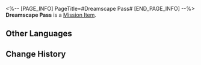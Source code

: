 <%-- [PAGE_INFO]
PageTitle=#Dreamscape Pass#
[END_PAGE_INFO] --%>
{{Item Infobox
|id          = 222000
|image       = Item Dreamscape Pass.png
|type        = Mission Item
|invCategory = Missions
|rarity      = 4
|effect      = The Dreamscape Scrapbook received by every guests staying at The Reverie.
|description = Once the check-in at the front desk is completed, this program will automatically appear on the guest's communication device. No one knows whether this is an infringement of personal privacy, and no one has ever asked. Luckily it's safe enough and interesting enough.
}}
{{Description|''"Two million and three hundred thousand five-star reviews... The Family guarantees that there are no fake reviews!"''}}
'''Dreamscape Pass''' is a [[Mission Item]].

==Other Languages==
{{Other Languages
|en   = Dreamscape Pass
|zhs  = 梦境护照
|zht  = 夢境護照
|ja   = 夢境パスポート
|ko   = 꿈세계 여권
|es   = Pase del paisaje onírico
|fr   = Pass onirique
|ru   = Пропуск в Мир грёз
|th   = พาสปอร์ตแดนฝัน
|vi   = Hộ Chiếu Cõi Mộng
|de   = Traumpass
|id   = Paspor Dunia Mimpi
|pt   = Passe do Mundonírico
}}

==Change History==
{{Change History|2.0}}